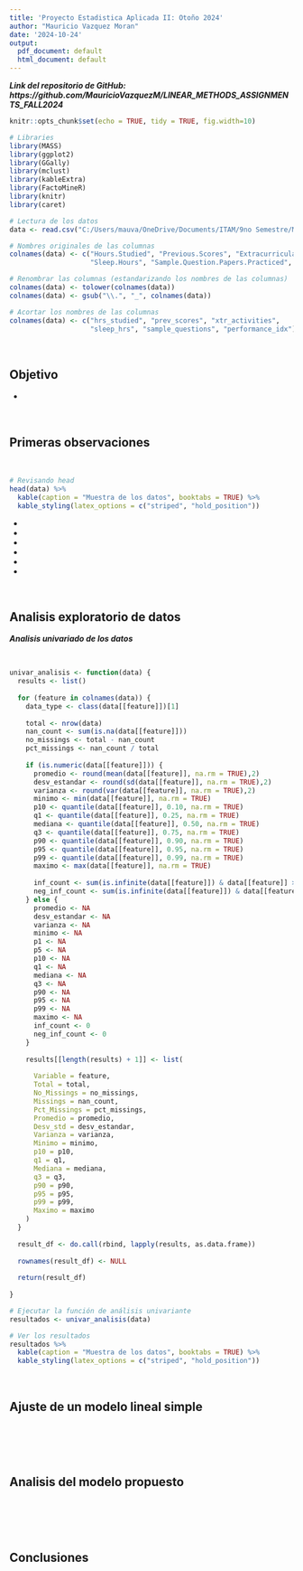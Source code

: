 ```yaml
---
title: 'Proyecto Estadistica Aplicada II: Otoño 2024'
author: "Mauricio Vazquez Moran"
date: '2024-10-24'
output:
  pdf_document: default
  html_document: default
---
```


***Link del repositorio de GitHub: https://github.com/MauricioVazquezM/LINEAR_METHODS_ASSIGNMENTS_FALL2024***

```r
knitr::opts_chunk$set(echo = TRUE, tidy = TRUE, fig.width=10)

# Libraries
library(MASS)  
library(ggplot2)
library(GGally)
library(mclust)
library(kableExtra)
library(FactoMineR)
library(knitr)
library(caret)
```

```r
# Lectura de los datos
data <- read.csv("C:/Users/mauva/OneDrive/Documents/ITAM/9no Semestre/METODOS LINEALES/REPOSITORIO/LINEAR_METHODS_ASSIGNMENTS_FALL2024/PROJECT/Student_Performance.csv")

# Nombres originales de las columnas
colnames(data) <- c("Hours.Studied", "Previous.Scores", "Extracurricular.Activities", 
                    "Sleep.Hours", "Sample.Question.Papers.Practiced", "Performance.Index")

# Renombrar las columnas (estandarizando los nombres de las columnas)
colnames(data) <- tolower(colnames(data))  
colnames(data) <- gsub("\\.", "_", colnames(data))  

# Acortar los nombres de las columnas
colnames(data) <- c("hrs_studied", "prev_scores", "xtr_activities", 
                    "sleep_hrs", "sample_questions", "performance_idx")
```

<br>

## Objetivo

* 

<br>

## Primeras observaciones

<br>

```r
# Revisando head
head(data) %>%
  kable(caption = "Muestra de los datos", booktabs = TRUE) %>%
  kable_styling(latex_options = c("striped", "hold_position"))
```

*
* 
*
*
*
*

<br>

## Analisis exploratorio de datos

***Analisis univariado de los datos***

<br>

```r
univar_analisis <- function(data) {
  results <- list()
  
  for (feature in colnames(data)) {
    data_type <- class(data[[feature]])[1]
    
    total <- nrow(data)
    nan_count <- sum(is.na(data[[feature]]))
    no_missings <- total - nan_count
    pct_missings <- nan_count / total
    
    if (is.numeric(data[[feature]])) {
      promedio <- round(mean(data[[feature]], na.rm = TRUE),2)
      desv_estandar <- round(sd(data[[feature]], na.rm = TRUE),2)
      varianza <- round(var(data[[feature]], na.rm = TRUE),2)
      minimo <- min(data[[feature]], na.rm = TRUE)
      p10 <- quantile(data[[feature]], 0.10, na.rm = TRUE)
      q1 <- quantile(data[[feature]], 0.25, na.rm = TRUE)
      mediana <- quantile(data[[feature]], 0.50, na.rm = TRUE)
      q3 <- quantile(data[[feature]], 0.75, na.rm = TRUE)
      p90 <- quantile(data[[feature]], 0.90, na.rm = TRUE)
      p95 <- quantile(data[[feature]], 0.95, na.rm = TRUE)
      p99 <- quantile(data[[feature]], 0.99, na.rm = TRUE)
      maximo <- max(data[[feature]], na.rm = TRUE)
      
      inf_count <- sum(is.infinite(data[[feature]]) & data[[feature]] > 0)
      neg_inf_count <- sum(is.infinite(data[[feature]]) & data[[feature]] < 0)
    } else {
      promedio <- NA
      desv_estandar <- NA
      varianza <- NA
      minimo <- NA
      p1 <- NA
      p5 <- NA
      p10 <- NA
      q1 <- NA
      mediana <- NA
      q3 <- NA
      p90 <- NA
      p95 <- NA
      p99 <- NA
      maximo <- NA
      inf_count <- 0
      neg_inf_count <- 0
    }
    
    results[[length(results) + 1]] <- list(
      
      Variable = feature,
      Total = total,
      No_Missings = no_missings,
      Missings = nan_count,
      Pct_Missings = pct_missings,
      Promedio = promedio,
      Desv_std = desv_estandar,
      Varianza = varianza,
      Minimo = minimo,
      p10 = p10,
      q1 = q1,
      Mediana = mediana,
      q3 = q3,
      p90 = p90,
      p95 = p95,
      p99 = p99,
      Maximo = maximo
    )
  }
  
  result_df <- do.call(rbind, lapply(results, as.data.frame))
  
  rownames(result_df) <- NULL
  
  return(result_df)
  
}

# Ejecutar la función de análisis univariante
resultados <- univar_analisis(data)

# Ver los resultados
resultados %>%
  kable(caption = "Muestra de los datos", booktabs = TRUE) %>%
  kable_styling(latex_options = c("striped", "hold_position"))
```

<br>

## Ajuste de un modelo lineal simple

<br>

```r

```

<br>

## Analisis del modelo propuesto

<br>

```r

```

<br>

## Conclusiones

<br>

```r

```

